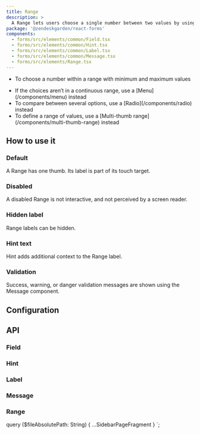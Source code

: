 ```yaml
---
title: Range
description: >
  A Range lets users choose a single number between two values by using a slider.
package: '@zendeskgarden/react-forms'
components:
  - forms/src/elements/common/Field.tsx
  - forms/src/elements/common/Hint.tsx
  - forms/src/elements/common/Label.tsx
  - forms/src/elements/common/Message.tsx
  - forms/src/elements/Range.tsx
---
```


<Usage>
  <Use>
    <ul>
      <li>To choose a number within a range with minimum and maximum values</li>
    </ul>
  </Use>
  <Misuse>
    <ul>
      <li>
        <Markdown>
          If the choices aren’t in a continuous range, use a [Menu](/components/menu) instead
        </Markdown>
      </li>
      <li>
        <Markdown>
          To compare between several options, use a [Radio](/components/radio) instead
        </Markdown>
      </li>
      <li>
        <Markdown>
          To define a range of values, use a [Multi-thumb range](/components/multi-thumb-range)
          instead
        </Markdown>
      </li>
    </ul>
  </Misuse>
</Usage>

## How to use it

### Default

A Range has one thumb. Its label is part of its touch target.


<CodeExample code={DefaultCode}>
  <Default />
</CodeExample>

### Disabled

A disabled Range is not interactive, and not perceived by a screen reader.


<CodeExample code={DisabledCode}>
  <Disabled />
</CodeExample>

### Hidden label

Range labels can be hidden.


<CodeExample code={HiddenCode}>
  <Hidden />
</CodeExample>

### Hint text

Hint adds additional context to the Range label.


<CodeExample code={HintCode}>
  <Hint />
</CodeExample>

### Validation

Success, warning, or danger validation messages are shown using the Message component.


<CodeExample code={ValidationCode}>
  <Validation />
</CodeExample>

## Configuration

<Configuration reactPackage={props.data.mdx.package} components={props.data.mdx.components} />

## API

### Field

<Component components={props.data.mdx.components} componentName="field" />

<PropSheet components={props.data.mdx.components} componentName="field" />

### Hint

<Component components={props.data.mdx.components} componentName="hint" />

<PropSheet components={props.data.mdx.components} componentName="hint" />

### Label

<Component components={props.data.mdx.components} componentName="label" />

<PropSheet components={props.data.mdx.components} componentName="label" />

### Message

<Component components={props.data.mdx.components} componentName="message" />

<PropSheet components={props.data.mdx.components} componentName="message" />

### Range

<Component components={props.data.mdx.components} componentName="range" />

<PropSheet components={props.data.mdx.components} componentName="range" />


  query ($fileAbsolutePath: String) {
    ...SidebarPageFragment
  }
`;
